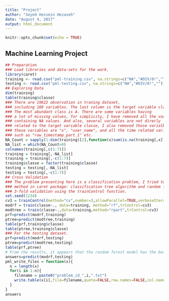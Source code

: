 ```yaml
---
title: "Project"
author: "Seyed Hossein Hezaveh"
date: "August 4, 2017"
output: html_document
---
```


```r
knitr::opts_chunk$set(echo = TRUE)
```

## Machine Learning Project

```r
## Preparation
### Load libraries and data-sets for the work.
library(caret)
training <- read.csv("pml-training.csv", na.strings=c("NA","#DIV/0!",""))
testing <- read.csv("pml-testing.csv", na.strings=c("NA","#DIV/0!",""))
## Exploring Data
dim(training)
table(training$classe)
### There are 19622 observation in traning dataset, 
### including 160 variables. The last column is the target variable classe.
### The most abundant class is A. There are some variables having 
### a lot of missing values, for simplicity, I have removed all the variables 
### containing NA values. And also, several variables are not direcly 
### related to the target variable classe, I also removed those varialbes, 
### those variables are "x", "user_name", and all the time related variables, 
### such as "raw_timestamp_part_1" etc.
NA_Count = sapply(1:dim(training)[2],function(x)sum(is.na(training[,x])))
NA_list = which(NA_Count>0)
colnames(training[,c(1:7)])
training = training[,-NA_list]
training = training[,-c(1:7)]
training$classe = factor(training$classe)
testing = testing[,-NA_list]
testing = testing[,-c(1:7)]
## Cross Validation
### The problem presenting here is a classification problem, I tried to use the classification 
### method in caret package: classification tree algorithm and random force. I also carried out 
### 3-fold validation using the trainControl function.
set.seed(1234)
cv3 = trainControl(method="cv",number=3,allowParallel=TRUE,verboseIter=TRUE)
modrf = train(classe~., data=training, method="rf",trControl=cv3)
modtree = train(classe~.,data=training,method="rpart",trControl=cv3)
prf=predict(modrf,training)
ptree=predict(modtree,training)
table(prf,training$classe)
table(ptree,training$classe)
### For the testing dataset.
prf=predict(modrf,testing)
ptree=predict(modtree,testing)
table(prf,ptree)
# From the results, it appears that the random forest model has the best accuracy for testing dataset.
answers=predict(modrf,testing)
pml_write_files = function(x){
  n = length(x)
  for(i in 1:n){
    filename = paste0("problem_id_",i,".txt")
    write.table(x[i],file=filename,quote=FALSE,row.names=FALSE,col.names=FALSE)
  }
}
answers
```

